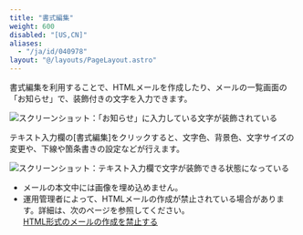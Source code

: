 ```yaml
---
title: "書式編集"
weight: 600
disabled: "[US,CN]"
aliases:
  - "/ja/id/040978"
layout: "@/layouts/PageLayout.astro"
---
```




書式編集を利用することで、HTMLメールを作成したり、メールの一覧画面の「お知らせ」で、装飾付きの文字を入力できます。

<Img src="/k/kintone/img-ja/m_richtext_02.png" alt="スクリーンショット：「お知らせ」に入力している文字が装飾されている" />

テキスト入力欄の[書式編集]をクリックすると、文字色、背景色、文字サイズの変更や、下線や箇条書きの設定などが行えます。

<Img src="/k/kintone/img-ja/m_richtext_01.png" alt="スクリーンショット：テキスト入力欄で文字が装飾できる状態になっている" />

<Note>

* メールの本文中には画像を埋め込めません。
* 運用管理者によって、HTMLメールの作成が禁止されている場合があります。詳細は、次のページを参照してください。  
  [HTML形式のメールの作成を禁止する](/k/ja/id/040995.html)

</Note>
